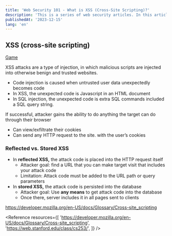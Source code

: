 ```yaml
---
title: 'Web Security 101 - What is XSS (Cross-Site Scripting)?'
description: 'This is a series of web security articles. In this article, I will explain what I learned about XSS (Cross-Site Scripting)'
publishedAt: '2023-12-15'
lang: 'en'
---
```


## XSS (cross-site scripting)

[Game](https://xss-game.appspot.com/)

XSS attacks are a type of injection, in which malicious scripts are injected into otherwise benign and trusted websites.

- Code injection is caused when untrusted user data unexpectedly becomes code
- In XSS, the unexpected code is Javascript in an HTML document
- In SQL injection, the unexpected code is extra SQL commands included a SQL query string.

If successful, attacker gains the ability to do anything the target can do through their browser

- Can view/exfiltrate their cookies
- Can send any HTTP request to the site. with the user’s cookies

### Reflected vs. Stored XSS

- In **reflected XSS,** the attack code is placed into the HTTP request itself
  - Attacker goal: find a URL that you can make target visit that includes your attack code
  - Limitation: Attack code must be added to the URL path or query parameters
- In **stored XSS,** the attack code is persisted into the database
  - Attacker goal: Use **any means** to get attack code into the database
  - Once there, server includes it in all pages sent to clients

https://developer.mozilla.org/en-US/docs/Glossary/Cross-site_scripting

<Reference
  resources={[
    'https://developer.mozilla.org/en-US/docs/Glossary/Cross-site_scripting',
    'https://web.stanford.edu/class/cs253/',
  ]}
/>
